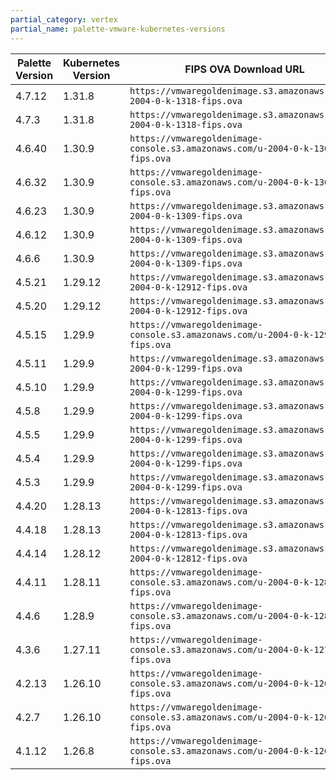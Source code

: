 ```yaml
---
partial_category: vertex
partial_name: palette-vmware-kubernetes-versions
---
```


| **Palette Version** <!-- vmware-kubernetes-version-table --> | **Kubernetes Version** | **FIPS OVA Download URL**                                                      |
| ------------------------------------------------------------ | ---------------------- | ------------------------------------------------------------------------------ |
| <!-- vmware-k8s-4-7-a --> 4.7.12              |  1.31.8                 | `https://vmwaregoldenimage.s3.amazonaws.com/u-2004-0-k-1318-fips.ova`          |
| <!-- vmware-k8s-4-7-0 --> 4.7.3              |  1.31.8                 | `https://vmwaregoldenimage.s3.amazonaws.com/u-2004-0-k-1318-fips.ova`          |
| <!-- vmware-k8s-4.6.x --> 4.6.40                             | 1.30.9                | `https://vmwaregoldenimage-console.s3.amazonaws.com/u-2004-0-k-1309-fips.ova`  |
| <!-- vmware-k8s-4.6.c --> 4.6.32                             | 1.30.9                 | `https://vmwaregoldenimage-console.s3.amazonaws.com/u-2004-0-k-1309-fips.ova`  |
| <!-- vmware-k8s-4.6.b --> 4.6.23                             | 1.30.9                 | `https://vmwaregoldenimage.s3.amazonaws.com/u-2004-0-k-1309-fips.ova`          |
| <!-- vmware-k8s-4.6.a --> 4.6.12                             | 1.30.9                 | `https://vmwaregoldenimage.s3.amazonaws.com/u-2004-0-k-1309-fips.ova`          |
| 4.6.6                                                        | 1.30.9                 | `https://vmwaregoldenimage.s3.amazonaws.com/u-2004-0-k-1309-fips.ova`          |
| 4.5.21                                                       | 1.29.12                | `https://vmwaregoldenimage.s3.amazonaws.com/u-2004-0-k-12912-fips.ova`         |
| 4.5.20                                                       | 1.29.12                | `https://vmwaregoldenimage.s3.amazonaws.com/u-2004-0-k-12912-fips.ova`         |
| 4.5.15                                                       | 1.29.9                 | `https://vmwaregoldenimage-console.s3.amazonaws.com/u-2004-0-k-1299-fips.ova`  |
| 4.5.11                                                       | 1.29.9                 | `https://vmwaregoldenimage.s3.amazonaws.com/u-2004-0-k-1299-fips.ova`          |
| 4.5.10                                                       | 1.29.9                 | `https://vmwaregoldenimage.s3.amazonaws.com/u-2004-0-k-1299-fips.ova`          |
| 4.5.8                                                        | 1.29.9                 | `https://vmwaregoldenimage.s3.amazonaws.com/u-2004-0-k-1299-fips.ova`          |
| 4.5.5                                                        | 1.29.9                 | `https://vmwaregoldenimage.s3.amazonaws.com/u-2004-0-k-1299-fips.ova`          |
| 4.5.4                                                        | 1.29.9                 | `https://vmwaregoldenimage.s3.amazonaws.com/u-2004-0-k-1299-fips.ova`          |
| 4.5.3                                                        | 1.29.9                 | `https://vmwaregoldenimage.s3.amazonaws.com/u-2004-0-k-1299-fips.ova`          |
| 4.4.20                                                       | 1.28.13                | `https://vmwaregoldenimage.s3.amazonaws.com/u-2004-0-k-12813-fips.ova`         |
| 4.4.18                                                       | 1.28.13                | `https://vmwaregoldenimage.s3.amazonaws.com/u-2004-0-k-12813-fips.ova`         |
| 4.4.14                                                       | 1.28.12                | `https://vmwaregoldenimage.s3.amazonaws.com/u-2004-0-k-12812-fips.ova`         |
| 4.4.11                                                       | 1.28.11                | `https://vmwaregoldenimage-console.s3.amazonaws.com/u-2004-0-k-1289-fips.ova`  |
| 4.4.6                                                        | 1.28.9                 | `https://vmwaregoldenimage-console.s3.amazonaws.com/u-2004-0-k-1289-fips.ova`  |
| 4.3.6                                                        | 1.27.11                | `https://vmwaregoldenimage-console.s3.amazonaws.com/u-2004-0-k-12711-fips.ova` |
| 4.2.13                                                       | 1.26.10                | `https://vmwaregoldenimage-console.s3.amazonaws.com/u-2004-0-k-12610-fips.ova` |
| 4.2.7                                                        | 1.26.10                | `https://vmwaregoldenimage-console.s3.amazonaws.com/u-2004-0-k-12610-fips.ova` |
| 4.1.12                                                       | 1.26.8                 | `https://vmwaregoldenimage-console.s3.amazonaws.com/u-2004-0-k-1268-fips.ova`  |
